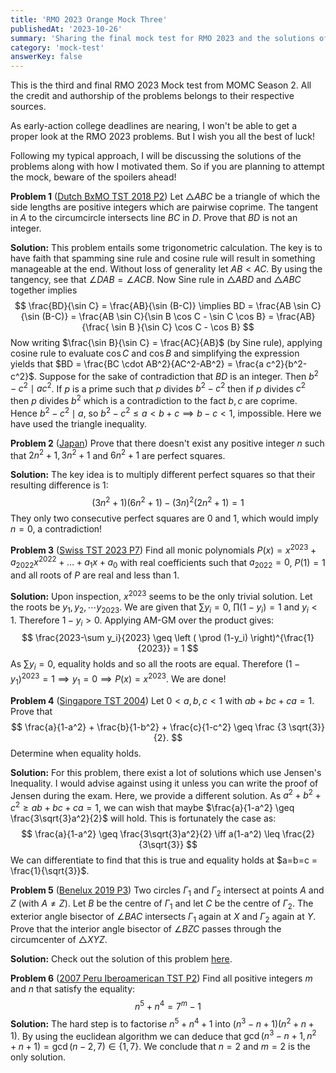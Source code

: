 ```yaml
--- 
title: 'RMO 2023 Orange Mock Three'
publishedAt: '2023-10-26'
summary: 'Sharing the final mock test for RMO 2023 and the solutions of all the problems'
category: 'mock-test'
answerKey: false
---
```


This is the third and final RMO 2023 Mock test from MOMC Season 2. All the credit and authorship of the problems belongs to their respective sources.

As early-action college deadlines are nearing, I won't be able to get a proper look at the RMO 2023 problems. But I wish you all the best of luck!

Following my typical approach, I will be discussing the solutions of the problems along with how I motivated them. So if you are planning to attempt the mock, beware of the spoilers ahead!

**Problem 1** ([Dutch BxMO TST 2018 P2](https://artofproblemsolving.com/community/c6h1887617p12867749)) Let $\triangle ABC$ be a triangle of which the side lengths are positive integers which are pairwise coprime. The tangent in $A$ to the circumcircle intersects line $BC$ in $D$. Prove that $BD$ is not an integer.

**Solution:** This problem entails some trigonometric calculation. The key is to have faith that spamming sine rule and cosine rule will result in something manageable at the end. Without loss of generality let $AB < AC$. By using the tangency, see that $\angle DAB = \angle ACB$. Now Sine rule in $\triangle ABD$ and $\triangle ABC$ together implies 
$$
\frac{BD}{\sin C} = \frac{AB}{\sin (B-C)} \implies BD = \frac{AB \sin C}{\sin (B-C)} = \frac{AB \sin C}{\sin B \cos C - \sin C \cos B} = \frac{AB}{\frac{ \sin B }{\sin C} \cos C - \cos B}
$$
Now writing $\frac{\sin B}{\sin C} = \frac{AC}{AB}$ (by Sine rule), applying cosine rule to evaluate $\cos C$ and $\cos B$ and simplifying the expression yields that $BD = \frac{BC \cdot AB^2}{AC^2-AB^2} = \frac{a c^2}{b^2-c^2}$.
Suppose for the sake of contradiction that $BD$ is an integer. Then $b^2-c^2 \mid ac^2$. If $p$ is a prime such that $p$ divides $b^2-c^2$ then if $p$ divides $c^2$ then $p$ divides $b^2$ which is a contradiction to the fact $b,c$ are coprime. Hence $b^2-c^2 \mid a$, so $b^2-c^2 \leq a < b +c \implies b -c < 1$, impossible. Here we have used the triangle inequality.


**Problem 2** ([Japan](https://artofproblemsolving.com/community/c6h23649p150539)) Prove that there doesn't exist any positive integer $n$ such that $2n^2+1,3n^2+1$ and $6n^2+1$ are perfect squares.

**Solution:** The key idea is to multiply different perfect squares so that their resulting difference is $1$:
$$
(3n^2+1)(6n^2+1) - (3n)^2(2n^2+1) = 1
$$
They only two consecutive perfect squares are $0$ and $1$, which would imply $n=0$, a contradiction!


**Problem 3** ([Swiss TST 2023 P7](https://artofproblemsolving.com/community/c6h3151914p28632221)) Find all monic polynomials $P(x)=x^{2023}+a_{2022}x^{2022}+\ldots+a_1x+a_0$ with real coefficients such that $a_{2022}=0$, $P(1)=1$ and all roots of $P$ are real and less than $1$.

**Solution:** Upon inspection, $x^{2023}$ seems to be the only trivial solution. Let the roots be $y_1,y_2, \cdots y_{2023}$. We are given that $\sum y_i = 0$, $\prod (1-y_i) = 1$ and $y_i < 1$. Therefore $1-y_i > 0$. Applying AM-GM over the product gives:
$$
\frac{2023-\sum y_i}{2023} \geq \left ( \prod (1-y_i) \right)^{\frac{1}{2023}} = 1
$$
As $\sum y_i = 0$, equality holds and so all the roots are equal. Therefore $(1-y_1)^{2023} = 1 \implies y_1 = 0 \implies P(x) = x^{2023}$. We are done!

**Problem 4** ([Singapore TST 2004](https://artofproblemsolving.com/community/c6h5644p18401)) Let $0 < a, b, c < 1$ with $ab + bc + ca = 1$. Prove that 
$$
\frac{a}{1-a^2} + \frac{b}{1-b^2} + \frac{c}{1-c^2} \geq \frac {3 \sqrt{3}}{2}.
$$
Determine when equality holds.

**Solution:** For this problem, there exist a lot of solutions which use Jensen's Inequality. I would advise against using it unless you can write the proof of Jensen during the exam. Here, we provide a different solution. As $a^2 + b^2 + c^2 \geq ab + bc + ca = 1$, we can wish that maybe $\frac{a}{1-a^2} \geq \frac{3\sqrt{3}a^2}{2}$ will hold. This is fortunately the case as:
$$
\frac{a}{1-a^2} \geq \frac{3\sqrt{3}a^2}{2} \iff a(1-a^2) \leq \frac{2}{3\sqrt{3}} 
$$
We can differentiate to find that this is true and equality holds at $a=b=c = \frac{1}{\sqrt{3}}$.

**Problem 5** ([Benelux 2019 P3](https://artofproblemsolving.com/community/c6h1829780p12248262)) Two circles $\Gamma_1$ and $\Gamma_2$ intersect at points $A$ and $Z$ (with $A\neq Z$). Let $B$ be the centre of $\Gamma_1$ and let $C$ be the centre of $\Gamma_2$. The exterior angle bisector of $\angle{BAC}$ intersects $\Gamma_1$ again at $X$ and $\Gamma_2$ again at $Y$. Prove that the interior angle bisector of $\angle{BZC}$ passes through the circumcenter of $\triangle{XYZ}$.

**Solution:** Check out the solution of this problem [here](https://artofproblemsolving.com/community/c6h1829780p27300326).


**Problem 6** ([2007 Peru Iberoamerican TST P2](https://artofproblemsolving.com/community/c6h3068431p27691386)) Find all positive integers $m$ and $n$ that satisfy the equality: 
$$
n^5+n^4=7^m-1
$$
**Solution:** The hard step is to factorise $n^5+n^4+1$ into $(n^3-n+1)(n^2+n+1)$. By using the euclidean algorithm we can deduce that $\gcd(n^3-n+1, n^2+n+1) = \gcd(n-2,7) \in \{1,7\}$. We conclude that $n=2$ and $m=2$ is the only solution.